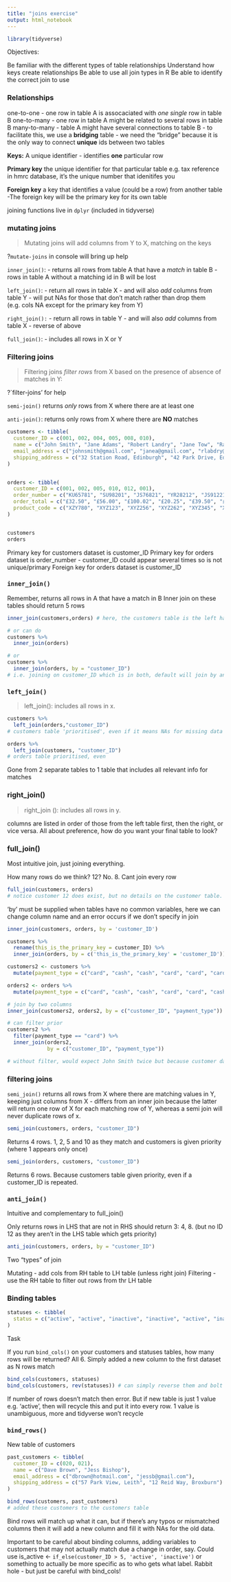 ```yaml
---
title: "joins exercise"
output: html_notebook
---
```

```r
library(tidyverse)
```

Objectives:

Be familiar with the different types of table relationships
Understand how keys create relationships
Be able to use all join types in R
Be able to identify the correct join to use

### Relationships

one-to-one
  - one row in table A is assocaciated with _one single_     row in table B
one-to-many
  - one row in table A might be related to several rows     in table B
many-to-many
  - table A might have several connections to table B
  - to facilitate this, we use a __bridging__ table
  - we need the "bridge" because it is the only way to    connect __unique__ ids between two tables

__Keys:__ A unique identifier - identifies __one__ particular row

__Primary key__ the unique identifier for that particular table
    e.g. tax reference in hmrc database, it's the unique    number that idenitifes you

__Foreign key__ a key that identifies a value (could be       a row) from another table
    -The foreign key will be the primary key for its own     table
    
joining functions live in `dplyr` (included in tidyverse)

### mutating joins 
> Mutating joins will add columns from Y to X, matching on the keys

?`mutate-joins` in console will bring up help

`inner_join()`: 
  - returns all rows from table A that have a _match_ in table B
  - rows in table A without a matching id in B will be lost
  
`left_join()`: 
  - return all rows in table X
  - and will also _add_ columns from table Y
  - will put NAs for those that don't match rather than drop them (e.g. cols NA except for the primary key from Y)
  
`right_join():`
  - return all rows in table Y
  - and will also _add_ columns from table X
  - reverse of above

`full_join()`:
  - includes all rows in X or Y
  
### Filtering joins

> Filtering joins _filter rows_ from X based on the presence of absence of matches in Y:

?`filter-joins' for help

`semi-join()` returns _only_ rows from X where there are at least one

`anti-join()`: returns only rows from X where there are __NO__ matches 

```r
customers <- tibble(
  customer_ID = c(001, 002, 004, 005, 008, 010), 
  name = c("John Smith", "Jane Adams", "Robert Landry", "Jane Tow", "Raul Tann", "Hilary Joyal"),
  email_address = c("johnsmith@gmail.com", "janea@gmail.com", "rlabdry@hotmail.com", "janet89@aol.com", "paul.tann1@gmail.com", NA),
  shipping_address = c("32 Station Road, Edinburgh", "42 Park Drive, Edinburgh", NA, "10 Gardiner Rd, Edinburgh", "12 Main St, Edinburgh", " 234 Queensferry Rd, Edinburgh,")
)


orders <- tibble(
  customer_ID = c(001, 002, 005, 010, 012, 001), 
  order_number = c("KU65781", "SU98201", "JS76821", "YR28212", "JS91221","YR21873"),
  order_total = c("£32.50", "£56.00", "£100.02", "£20.25", "£39.50", "£45.00"),
  product_code = c("XZY780", "XYZ123", "XYZ256", "XYZ262", "XYZ345", "XYZ127")
)


customers
orders
```

Primary key for customers dataset is customer_ID
Primary key for orders dataset is order_number
  - customer_ID could appear several times so is not            unique/primary
Foreign key for orders dataset is customer_ID

### `inner_join()`
Remember, returns all rows in A that have a match in B
Inner join on these tables should return 5 rows
```r
inner_join(customers,orders) # here, the customers table is the left hand table, orders is right hand - this matters with left/right joins

# or can do
customers %>% 
  inner_join(orders)

# or
customers %>% 
  inner_join(orders, by = "customer_ID")
# i.e. joining on customer_ID which is in both, default will join by any matches, helps to specify as keys between tables may have same names even though they mean different things (e.g. name, id)


```
### `left_join()`

> left_join(): includes all rows in x.

```r
customers %>% 
  left_join(orders,"customer_ID")
# customers table 'prioritised', even if it means NAs for missing data

orders %>% 
  left_join(customers, "customer_ID")
# orders table prioritised, even
```

Gone from 2 separate tables to 1 table that includes all relevant info for matches

### right_join()
> right_join (): includes all rows in y.

columns are listed in order of those from the left table first, then the right, or vice versa. All about preference, how do you want your final table to look?

### full_join()

Most intuitive join, just joining everything.

How many rows do we think? 12?
No. 8. Cant join every row
```r
full_join(customers, orders)
# notice customer 12 does exist, but no details on the customer table. So join included them but with NAs
```

'by' must be supplied when tables have no common variables, here we can change column name and an error occurs if we don't specify in join
```r
inner_join(customers, orders, by = 'customer_ID')

customers %>% 
  rename(this_is_the_primary_key = customer_ID) %>% 
  inner_join(orders, by = c('this_is_the_primary_key' = 'customer_ID'))
```

```r
customers2 <- customers %>% 
  mutate(payment_type = c("card", "cash", "cash", "card", "card", "card"))

orders2 <- orders %>%
  mutate(payment_type = c("card", "cash", "cash", "card", "card", "cash"))

# join by two columns
inner_join(customers2, orders2, by = c("customer_ID", "payment_type"))

# can filter prior
customers2 %>% 
  filter(payment_type == "card") %>% 
  inner_join(orders2,
             by = c("customer_ID", "payment_type"))

# without filter, would expect John Smith twice but because customer data has John listed as card (which seems silly) so that the cash row in the orders table isn't joined - data examples are kind of bad tbh
```
### filtering joins

`semi_join()` returns all rows from X where there are matching values in Y, keeping just columns from X
  - differs from an inner join because the latter will         return one row of X for each matching row of Y, whereas     a semi join will never duplicate rows of x.
  
```r
semi_join(customers, orders, "customer_ID")
```

Returns 4 rows. 1, 2, 5 and 10 as they match and customers is given priority (where 1 appears only once)

```r
semi_join(orders, customers, "customer_ID")
```

Returns 6 rows. Because customers table given priority, even if a customer_ID is repeated. 

### `anti_join()`

Intuitive and complementary to full_join()

Only returns rows in LHS that are not in RHS
should return 3: 4, 8. (but no ID 12 as they aren't in the LHS table which gets priority)

```r
anti_join(customers, orders, by = "customer_ID")
```

Two "types" of join

Mutating 
  - add cols from RH table to LH table (unless right join)
Filtering 
  - use the RH table to filter out rows from thr LH table

  
### Binding tables

```r
statuses <- tibble(
  status = c("active", "active", "inactive", "inactive", "active", "inactive")
) 
```
Task

If you run `bind_cols()` on your customers and statuses tables, how many rows will be returned? All 6. Simply added a new column to the first dataset as N rows match

```r
bind_cols(customers, statuses)
bind_cols(customers, rev(statuses)) # can simply reverse them and bolt them on and there's no way of knowing which statuses actually belong to who - no IDs, just gets joined in the order it appears
```

If number of rows doesn't match then error. But if new table is just 1 value e.g. 'active', then will recycle this and put it into every row. 1 value is unambiguous, more and tidyverse won't recycle

### `bind_rows()`

New table of customers
```r
past_customers <- tibble(
  customer_ID = c(020, 021), 
  name = c("Dave Brown", "Jess Bishop"),
  email_address = c("dbrown@hotmail.com", "jessb@gmail.com"),
  shipping_address = c("57 Park View, Leith", "12 Reid Way, Broxburn")
)
```

```r
bind_rows(customers, past_customers)
# added these customers to the customers table
```
Bind rows will match up what it can, but if there's any typos or mismatched columns then it will add a new column and fill it with NAs for the old data. 

Important to be careful about binding columns, adding variables to customers that may not actually match due a change in order, say.
Could use is_active <- `if_else(customer_ID > 5, 'active', 'inactive')` or something to actually be more specific as to who gets what label.
Rabbit hole - but just be careful with bind_cols!

